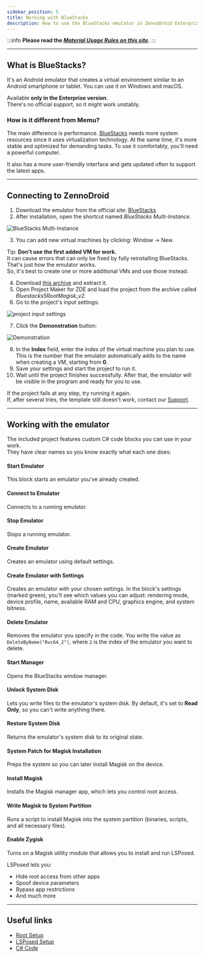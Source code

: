 ```yaml
---
sidebar_position: 5
title: Working with BlueStacks
description: How to use the BlueStacks emulator in ZennoDroid Enterprise.
---
```


:::info **Please read the [*Material Usage Rules on this site*](../Disclaimer).**
:::

________________________________________________
## What is BlueStacks?
It's an Android emulator that creates a virtual environment similar to an Android smartphone or tablet. You can use it on Windows and macOS.

Available **only in the Enterprise version**.  
There's no official support, so it might work unstably.

### How is it different from Memu?
The main difference is performance. [BlueStacks](https://www.bluestacks.com/features.html) needs more system resources since it uses virtualization technology. At the same time, it's more stable and optimized for demanding tasks. To use it comfortably, you'll need a powerful computer.

It also has a more user-friendly interface and gets updated often to support the latest apps.

________________________________________________
## Connecting to ZennoDroid
1. Download the emulator from the official site: [BlueStacks](https://www.bluestacks.com/features.html)
2. After installation, open the shortcut named *BlueStacks Multi-Instance*.

![BlueStacks Multi-Instance](./assets/BlueStacks/BlueStacks_pic1.png)

3. You can add new virtual machines by clicking: Window → New.

Tip: **Don't use the first added VM for work.**  
It can cause errors that can only be fixed by fully reinstalling BlueStacks. That's just how the emulator works.  
So, it's best to create one or more additional VMs and use those instead.

4. Download [this archive](./assets/BlueStacks_5_Root_ver.2.zip) and extract it.
5. Open Project Maker for ZDE and load the project from the archive called *Bluestacks5RootMagisk_v2*.
6. Go to the project's input settings:

![project input settings](./assets/BlueStacks/BlueStacks_pic2.png)

7. Click the **Demonstration** button:

![Demonstration](./assets/BlueStacks/BlueStacks_pic3.png)

8. In the **Index** field, enter the index of the virtual machine you plan to use. This is the number that the emulator automatically adds to the name when creating a VM, starting from **0**.
9. Save your settings and start the project to run it.
10. Wait until the project finishes successfully. After that, the emulator will be visible in the program and ready for you to use.

If the project fails at any step, try running it again.  
If, after several tries, the template still doesn't work, contact our [Support](https://helpdesk.zennolab.com/ru/conversation/new).

________________________________________________
## Working with the emulator
The included project features custom C# code blocks you can use in your work.  
They have clear names so you know exactly what each one does:

#### Start Emulator
This block starts an emulator you've already created.

#### Connect to Emulator
Connects to a running emulator.

#### Stop Emulator
Stops a running emulator.

#### Create Emulator
Creates an emulator using default settings.

#### Create Emulator with Settings
Creates an emulator with your chosen settings. In the block's settings (marked green), you'll see which values you can adjust: rendering mode, device profile, name, available RAM and CPU, graphics engine, and system bitness.

#### Delete Emulator
Removes the emulator you specify in the code. You write the value as `DeleteByName("Rvc64_2")`, where `2` is the index of the emulator you want to delete.

#### Start Manager
Opens the BlueStacks window manager.

#### Unlock System Disk
Lets you write files to the emulator's system disk. By default, it's set to **Read Only**, so you can't write anything there.

#### Restore System Disk
Returns the emulator's system disk to its original state.

#### System Patch for Magisk Installation
Preps the system so you can later install Magisk on the device.

#### Install Magisk
Installs the Magisk manager app, which lets you control root access.

#### Write Magisk to System Partition
Runs a script to install Magisk into the system partition (binaries, scripts, and all necessary files).

#### Enable Zygisk
Turns on a Magisk utility module that allows you to install and run LSPosed.

LSPosed lets you:
- Hide root access from other apps
- Spoof device parameters
- Bypass app restrictions
- And much more

________________________________________________
## Useful links
- [Root Setup](./Root)
- [LSPosed Setup](./LSPosed)
- [C# Code](../Project%20Editor/CustomCode/С)